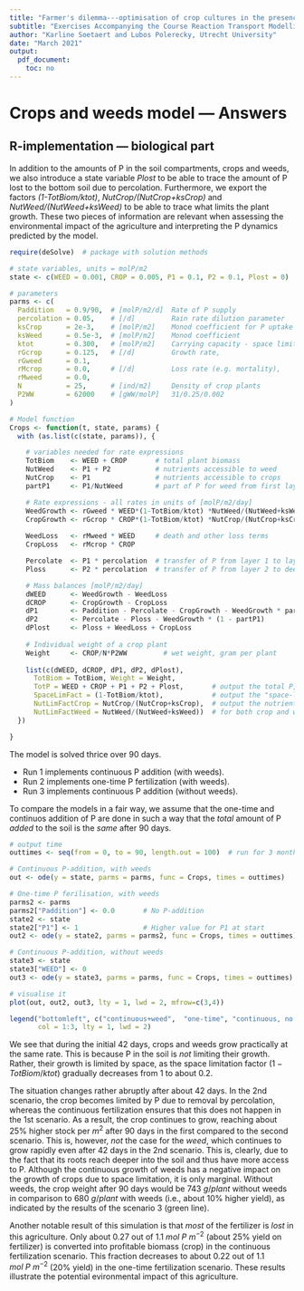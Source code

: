 ```yaml
---
title: "Farmer's dilemma---optimisation of crop cultures in the presence of weeds and in response to eutrophication"
subtitle: "Exercises Accompanying the Course Reaction Transport Modelling in the Hydrosphere"
author: "Karline Soetaert and Lubos Polerecky, Utrecht University"
date: "March 2021"
output:
  pdf_document:
    toc: no
---
```


# Crops and weeds model --- Answers

## R-implementation --- biological part

In addition to the amounts of P in the soil compartments, crops and weeds, we also introduce a state variable *Plost* to be able to trace the amount of P lost to the bottom soil due to percolation. Furthermore, we export the factors *(1-TotBiom/ktot)*, *NutCrop/(NutCrop+ksCrop)* and *NutWeed/(NutWeed+ksWeed)* to be able to trace what limits the plant growth. These two pieces of information are relevant when assessing the environmental impact of the agriculture and interpreting the P dynamics predicted by the model.

```r
require(deSolve)  # package with solution methods

# state variables, units = molP/m2
state <- c(WEED = 0.001, CROP = 0.005, P1 = 0.1, P2 = 0.1, Plost = 0)

# parameters
parms <- c(
  Paddition   = 0.9/90,  # [molP/m2/d]  Rate of P supply
  percolation = 0.05,    # [/d]         Rain rate dilution parameter
  ksCrop      = 2e-3,    # [molP/m2]    Monod coefficient for P uptake
  ksWeed      = 0.5e-3,  # [molP/m2]    Monod coefficient 
  ktot        = 0.300,   # [molP/m2]    Carrying capacity - space limitation
  rGcrop      = 0.125,   # [/d]         Growth rate, 
  rGweed      = 0.1,
  rMcrop      = 0.0,     # [/d]         Loss rate (e.g. mortality), 
  rMweed      = 0.0,
  N           = 25,      # [ind/m2]     Density of crop plants
  P2WW        = 62000    # [gWW/molP]   31/0.25/0.002
)

# Model function
Crops <- function(t, state, params) {
  with (as.list(c(state, params)), {

	# variables needed for rate expressions
    TotBiom    <- WEED + CROP       # total plant biomass
    NutWeed    <- P1 + P2           # nutrients accessible to weed
    NutCrop    <- P1                # nutrients accessible to crops
    partP1     <- P1/NutWeed        # part of P for weed from first layer

    # Rate expressions - all rates in units of [molP/m2/day]
    WeedGrowth <- rGweed * WEED*(1-TotBiom/ktot) *NutWeed/(NutWeed+ksWeed)
    CropGrowth <- rGcrop * CROP*(1-TotBiom/ktot) *NutCrop/(NutCrop+ksCrop) 
    
    WeedLoss   <- rMweed * WEED     # death and other loss terms
    CropLoss   <- rMcrop * CROP

    Percolate  <- P1 * percolation  # transfer of P from layer 1 to layer 2
    Ploss      <- P2 * percolation  # transfer of P from layer 2 to deep soil

    # Mass balances [molP/m2/day]
    dWEED      <- WeedGrowth - WeedLoss
    dCROP      <- CropGrowth - CropLoss
    dP1        <- Paddition - Percolate - CropGrowth - WeedGrowth * partP1
    dP2        <- Percolate - Ploss - WeedGrowth * (1 - partP1)
    dPlost     <- Ploss + WeedLoss + CropLoss
   
    # Individual weight of a crop plant
    Weight     <- CROP/N*P2WW         # wet weight, gram per plant
    
    list(c(dWEED, dCROP, dP1, dP2, dPlost), 
      TotBiom = TotBiom, Weight = Weight,
      TotP = WEED + CROP + P1 + P2 + Plost,       # output the total P, mass balance check
      SpaceLimFact = (1-TotBiom/ktot),            # output the "space-limitation" factor
      NutLimFactCrop = NutCrop/(NutCrop+ksCrop),  # output the nutrient limitation factor
      NutLimFactWeed = NutWeed/(NutWeed+ksWeed))  # for both crop and weed
  })

}
```

The model is solved thrice over 90 days. 

* Run 1 implements continuous P addition (with weeds).
* Run 2 implements one-time P fertilization (with weeds).
* Run 3 implements continuous P addition (without weeds).

To compare the models in a fair way, we assume that the one-time and continuos addition of P are done in such a way that the *total* amount of P *added* to the soil is the *same* after 90 days.

```r
# output time
outtimes <- seq(from = 0, to = 90, length.out = 100)  # run for 3 months

# Continuous P-addition, with weeds
out <- ode(y = state, parms = parms, func = Crops, times = outtimes)

# One-time P ferilisation, with weeds
parms2 <- parms
parms2["Paddition"] <- 0.0       # No P-addition
state2 <- state
state2["P1"] <- 1                # Higher value for P1 at start
out2 <- ode(y = state2, parms = parms2, func = Crops, times = outtimes)

# Continuous P-addition, without weeds
state3 <- state
state3["WEED"] <- 0
out3 <- ode(y = state3, parms = parms, func = Crops, times = outtimes)

# visualise it 
plot(out, out2, out3, lty = 1, lwd = 2, mfrow=c(3,4))

legend("bottomleft", c("continuous+weed",  "one-time", "continuous, no weed"), 
       col = 1:3, lty = 1, lwd = 2)
```

We see that during the initial 42 days, crops and weeds grow practically at the same rate. This is because P in the soil is *not* limiting their growth. Rather, their growth is limited by space, as the space limitation factor $(1-TotBiom/ktot)$ gradually decreases from 1 to about 0.2. 

The situation changes rather abruptly after about 42 days. In the 2nd scenario, the crop becomes limited by P due to removal by percolation, whereas the continuous fertilization ensures that this does not happen in the 1st scenario. As a result, the crop continues to grow, reaching about 25% higher stock per $m^2$ after 90 days in the first compared to the second scenario. This is, however, *not* the case for the *weed*, which continues to grow rapidly even after 42 days in the 2nd scenario. This is, clearly, due to the fact that its roots reach deeper into the soil and thus have more access to P. Although the continuous growth of weeds has a negative impact on the growth of crops due to space limitation, it is only marginal. Without weeds, the crop weight after 90 days would be $743~g/plant$ without weeds in comparison to $680~g/plant$ with weeds (i.e., about 10% higher yield), as indicated by the results of the scenario 3 (green line).

Another notable result of this simulation is that *most* of the fertilizer is *lost* in this agriculture. Only about 0.27 out of 1.1 $mol~P~m^{-2}$ (about 25% yield on fertilizer) is converted into profitable biomass (crop) in the continuous fertilization scenario. This fraction decreases to about 0.22 out of 1.1 $mol~P~m^{-2}$ (20% yield) in the one-time fertilization scenario. These results illustrate the potential evironmental impact of this agriculture.
